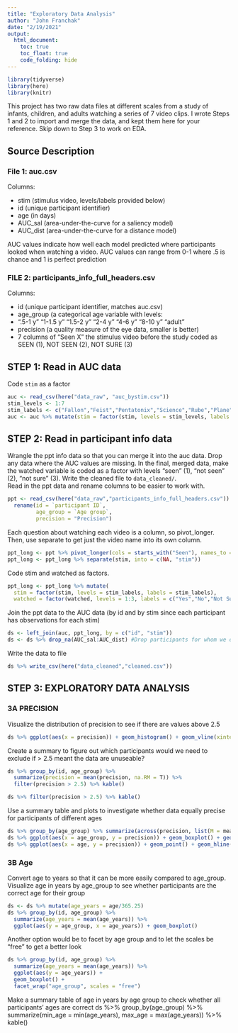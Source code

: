 ```yaml
---
title: "Exploratory Data Analysis"
author: "John Franchak"
date: "2/19/2021"
output: 
  html_document:
    toc: true
    toc_float: true
    code_folding: hide
---
```

```r
library(tidyverse)
library(here)
library(knitr)
```
This project has two raw data files at different scales from a study of infants, children, and adults watching a series of 7 video clips. I wrote Steps 1 and 2 to import and merge the data, and kept them here for your reference. Skip down to Step 3 to work on EDA.  

## Source Description  
### File 1: auc.csv  
Columns:  

* stim (stimulus video, levels/labels provided below)   
* id (unique participant identifier)  
* age (in days)  
* AUC_sal (area-under-the-curve for a saliency model)  
* AUC_dist (area-under-the-curve for a distance model)  

AUC values indicate how well each model predicted where participants looked when watching a video. AUC values can range from 0-1 where .5 is chance and 1 is perfect prediction   

### FILE 2: participants_info_full_headers.csv  
Columns:  

* id (unique participant identifier, matches auc.csv)
* age_group (a categorical age variable with levels:
* “.5-1 y” “1-1.5 y” “1.5-2 y” “2-4 y” “4-6 y” “8-10 y” “adult”
* precision (a quality measure of the eye data, smaller is better)
* 7 columns of “Seen X” the stimulus video before the study coded as SEEN (1), NOT SEEN (2), NOT SURE (3)  

## STEP 1: Read in AUC data  
Code `stim` as a factor  
```r
auc <- read_csv(here("data_raw", "auc_bystim.csv"))
stim_levels <- 1:7
stim_labels <- c("Fallon","Feist","Pentatonix","Science","Rube","Plane","Dogs")
auc <- auc %>% mutate(stim = factor(stim, levels = stim_levels, labels = stim_labels))
```
## STEP 2: Read in participant info data  

Wrangle the ppt info data so that you can merge it into the auc data. Drop any data where the AUC values are missing. In the final, merged data, make the watched variable is coded as a factor with levels “seen” (1), “not seen” (2), “not sure” (3). Write the cleaned file to `data_cleaned/`.  
Read in the ppt data and rename columns to be easier to work with.  

```r
ppt <- read_csv(here("data_raw","participants_info_full_headers.csv")) %>% 
  rename(id = `participant ID`,
         age_group = `Age group`,
         precision = "Precision")
```

Each question about watching each video is a column, so pivot_longer. Then, use separate to get just the video name into its own column.  
```r
ppt_long <- ppt %>% pivot_longer(cols = starts_with("Seen"), names_to = "stim", values_to = "watched")
ppt_long <- ppt_long %>% separate(stim, into = c(NA, "stim"))
```

Code stim and watched as factors.  
```r
ppt_long <- ppt_long %>% mutate(
  stim = factor(stim, levels = stim_labels, labels = stim_labels),
  watched = factor(watched, levels = 1:3, labels = c("Yes","No","Not Sure")))
```

Join the ppt data to the AUC data (by id and by stim since each participant has observations for each stim)  
```r
ds <- left_join(auc, ppt_long, by = c("id", "stim"))
ds <- ds %>% drop_na(AUC_sal:AUC_dist) #Drop participants for whom we don't have data for the DV
```

Write the data to file  
```r
ds %>% write_csv(here("data_cleaned","cleaned.csv"))
```

## STEP 3: EXPLORATORY DATA ANALYSIS  
### 3A PRECISION  
Visualize the distribution of precision to see if there are values above 2.5  
```r
ds %>% ggplot(aes(x = precision)) + geom_histogram() + geom_vline(xintercept = 2.5)
```

Create a summary to figure out which participants would we need to exclude if > 2.5 meant the data are unuseable?  
```r
ds %>% group_by(id, age_group) %>% 
  summarize(precision = mean(precision, na.RM = T)) %>% 
  filter(precision > 2.5) %>% kable()
```
```r
ds %>% filter(precision > 2.5) %>% kable()
```

Use a summary table and plots to investigate whether data equally precise for participants of different ages  
```r
ds %>% group_by(age_group) %>% summarize(across(precision, list(M = mean, MIN = min, MAX = max))) %>% kable()
ds %>% ggplot(aes(x = age_group, y = precision)) + geom_boxplot() + geom_hline(yintercept = 2.5)
ds %>% ggplot(aes(x = age, y = precision)) + geom_point() + geom_hline(yintercept = 2.5)  
```

### 3B Age  
Convert age to years so that it can be more easily compared to age_group. Visualize age in years by age_group to see whether participants are the correct age for their group   
```r
ds <- ds %>% mutate(age_years = age/365.25)
ds %>% group_by(id, age_group) %>% 
  summarize(age_years = mean(age_years)) %>% 
  ggplot(aes(y = age_group, x = age_years)) + geom_boxplot()
```
Another option would be to facet by age group and to let the scales be “free” to get a better look   
```r
ds %>% group_by(id, age_group) %>% 
  summarize(age_years = mean(age_years)) %>% 
  ggplot(aes(y = age_years)) + 
  geom_boxplot() + 
  facet_wrap("age_group", scales = "free")
```

Make a summary table of age in years by age group to check whether all participants’ ages are correct ds %>% group_by(age_group) %>% summarize(min_age = min(age_years), max_age = max(age_years)) %>% kable()  

